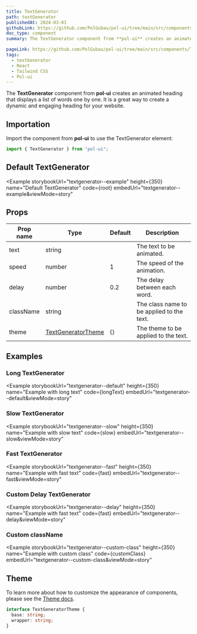 ```yaml
---
title: TextGenerator
path: textGenerator
publishedAt: 2024-03-01
githubLink: https://github.com/PolGubau/pol-ui/tree/main/src/components/TextGenerator
doc_type: component
summary: The TextGenerator component from **pol-ui** creates an animated heading that displays a list of words one by one. It is a great way to create a dynamic and engaging heading for your website.

pageLink: https://github.com/PolGubau/pol-ui/tree/main/src/components/TextGenerator
tags:
  - textGenerator
  - React
  - Tailwind CSS
  - Pol-ui
---
```







 
 
The **TextGenerator** component from **pol-ui** creates an animated heading that displays a list of words one by one. It is a great way to create a dynamic and engaging heading for your website.

## Importation

Import the component from **pol-ui** to use the TextGenerator element:

```jsx
import { TextGenerator } from "pol-ui";
```

## Default TextGenerator

<Example
  storybookUrl="textgenerator--example"
  height={350}
  name="Default TextGenerator"
  code={root}
  embedUrl="textgenerator--example&viewMode=story"
>
  <RootCode />
</Example>

## Props

| Prop name | Type                         | Default | Description                               |
| --------- | ---------------------------- | ------- | ----------------------------------------- |
| text      | string                       |         | The text to be animated.                  |
| speed     | number                       | 1       | The speed of the animation.               |
| delay     | number                       | 0.2     | The delay between each word.              |
| className | string                       |         | The class name to be applied to the text. |
| theme     | [TextGeneratorTheme](#theme) | {}      | The theme to be applied to the text.      |

## Examples

### Long TextGenerator

<Example
  storybookUrl="textgenerator--default"
  height={350}
  name="Example with long text"
  code={longText}
  embedUrl="textgenerator--default&viewMode=story"
>
  <LongTextCode />
</Example>

### Slow TextGenerator

<Example
  storybookUrl="textgenerator--slow"
  height={350}
  name="Example with slow text"
  code={slow}
  embedUrl="textgenerator--slow&viewMode=story"
>
  <SlowCode />
</Example>

### Fast TextGenerator

<Example
  storybookUrl="textgenerator--fast"
  height={350}
  name="Example with fast text"
  code={fast}
  embedUrl="textgenerator--fast&viewMode=story"
>
  <FastCode />
</Example>

### Custom Delay TextGenerator

<Example
  storybookUrl="textgenerator--delay"
  height={350}
  name="Example with fast text"
  code={fast}
  embedUrl="textgenerator--delay&viewMode=story"
>
  <FastCode />
</Example>

### Custom className

<Example
  storybookUrl="textgenerator--custom-class"
  height={350}
  name="Example with custom class"
  code={customClass}
  embedUrl="textgenerator--custom-class&viewMode=story"
>
  <CustomClassCode />
</Example>

## Theme

To learn more about how to customize the appearance of components, please see the [Theme docs](/docs/theme).

```ts
interface TextGeneratorTheme {
  base: string;
  wrapper: string;
}
```
